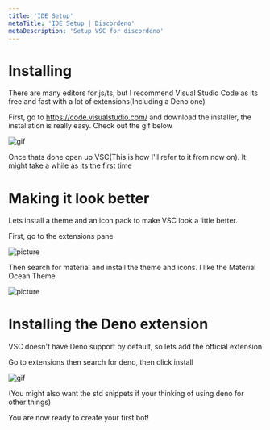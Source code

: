```yaml
---
title: 'IDE Setup'
metaTitle: 'IDE Setup | Discordeno'
metaDescription: 'Setup VSC for discordeno'
---
```


# Installing

There are many editors for js/ts, but I recommend Visual Studio Code as its free and fast with a lot of extensions(Including a Deno one)

First, go to https://code.visualstudio.com/ and download the installer, the installation is really easy. Check out the gif below

![gif](https://i.imgur.com/xvDJ2iI.gif)

Once thats done open up VSC(This is how I'll refer to it from now on). It might take a while as its the first time

# Making it look better

Lets install a theme and an icon pack to make VSC look a little better.

First, go to the extensions pane

![picture](https://i.imgur.com/Hw0pY2z.png)

Then search for material and install the theme and icons. I like the Material Ocean Theme

![picture](https://i.imgur.com/DrnvBJS.png)

# Installing the Deno extension

VSC doesn't have Deno support by default, so lets add the official extension

Go to extensions then search for deno, then click install

![gif](https://i.imgur.com/G0CwSiS.gif)

(You might also want the std snippets if your thinking of using deno for other things)

You are now ready to create your first bot!
